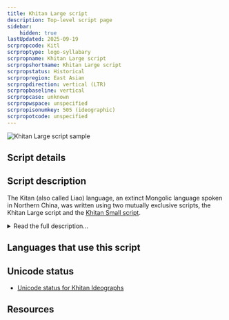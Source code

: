 ```yaml
---
title: Khitan Large script
description: Top-level script page
sidebar:
    hidden: true
lastUpdated: 2025-09-19
scrpropcode: Kitl
scrproptype: logo-syllabary
scrpropname: Khitan Large script
scrpropshortname: Khitan Large script
scrpropstatus: Historical
scrpropregion: East Asian
scrpropdirection: vertical (LTR)
scrpropbaseline: vertical
scrpropcase: unknown
scrpropwspace: unspecified
scrpropisonumkey: 505 (ideographic)
scrpropotcode: unspecified
---
```



![Khitan Large script sample](../images/kitl-sample.jpg "Detail from Khitan Large Script epitaph")

## Script details

<ScriptDetails />

## Script description

The Kitan (also called Liao) language, an extinct Mongolic language spoken in Northern China, was written using two mutually exclusive scripts, the Khitan Large script and the [Khitan Small script](/scrlang/scripts/kits).

<details>
<summary>Read the full description...</summary>The Khitan Large script was created in 920 at the request of the Emperor Taizu. It was written in vertical columns using between 830-1000 characters. There is some debate as to whether the _Gu taishi mingshi ji_ inscription, which has been lost, was genuine or not. The controversy surrounding this inscription calls into question the reliability of about 170 characters.

Almost all attested examples of the script are in the form of inscriptions, with the exception of a manuscript book held at the Institute of Oriental Manuscripts of the Russian Academy of Sciences, Saint Petersburg.

Most Khitan Large characters were logograms, but ideograms and syllabograms may also have been used to fulfill grammatical functions. Some characters were based on Chinese characters but most were novel creations.

The Khitan Empire was destroyed in 1125 AD by the Jurchen, who continued to use the script until 1191 when it was suppressed by an imperial order.

Neither of the Khitan scripts has been fully deciphered.
</details>

## Languages that use this script

<WsList script='Kitl' wsMax='5' />

## Unicode status

- [Unicode status for Khitan Ideographs](/scrlang/unicode/z-khitan-ideographs-unicode)


## Resources

<ScriptResources detailSummary='seemore' />


